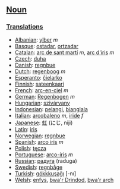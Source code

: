 ==[[Noun]]==

===[[Translation]]s===
*[[Albanian]]: [[ylber]] ''m''
*[[Basque]]: [[ostadar]], [[ortzadar]]
*[[Catalan]]: [[arc de sant martí]] ''m'', [[arc d'iris]] ''m''
*[[Czech]]: [[duha]]
*[[Danish]]: [[regnbue]]
*[[Dutch]]: [[regenboog]] ''m''
*[[Esperanto]]: [[ĉielarko]]
*[[Finnish]]: [[sateenkaari]]
*[[French]]: [[arc-en-ciel]] ''m''
*[[German]]: [[Regenbogen]] ''m''
*[[Hungarian]]: [[szivárvany]]
*[[Indonesian]]: [[pelangi]], [[bianglala]]
*[[Italian]]: [[arcobaleno]] ''m'', [[iride]] ''f''
*[[Japanese]]: [[虹]] (にじ, niji)
*[[Latin]]: [[iris]]
*[[Norwegian]]: [[regnbue]]
*[[Spanish]]: [[arco iris]] ''m''
*[[Polish]]: [[tęcza]]
*[[Portuguese]]: [[arco-íris]] ''m''
*[[Russian]]: [[радуга]] (raduga)
*[[Swedish]]: [[regnbåge]]
*[[Turkish]]: [[gökkkuşağı]] [-nı]
*[[Welsh]]: [[enfys]], [[bwa'r Drindod]], [[bwa'r arch]]